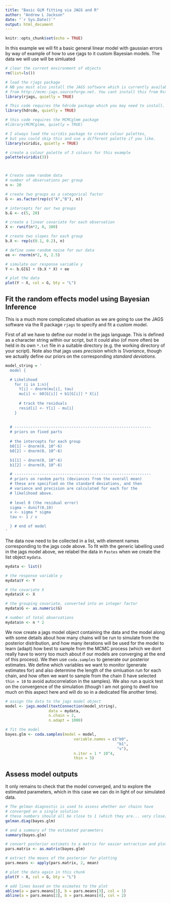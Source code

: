```yaml
---
title: "Basic GLM fitting via JAGS and R"
author: "Andrew L Jackson"
date: "`r Sys.Date()`"
output: html_document
---
```


```r
knitr::opts_chunk$set(echo = TRUE)
```

In this example we will fit a basic general linear model with gaussian errors by way of example of how to use rjags to it custom Bayesian models. The data we will use will be simluated

```r
# clear the current environment of objects
rm(list=ls())

# load the rjags package
# NB you must also install the JAGS software which is currently available
# from http://mcmc-jags.sourceforge.net. You cant install this from Rstudio # or R directly.
library(rjags, quietly = TRUE)

# This code requires the hdrcde package which you may need to install.
library(hdrcde, quietly = TRUE)

# this code requires the MCMCglmm package
#library(MCMCglmm, quietly = TRUE)

# I always load the viridis package to create colour palettes,
# but you could skip this and use a different palette if you like.
library(viridis, quietly = TRUE)

# create a colour palette of 3 colours for this example
palette(viridis(3))



# Create some random data
# number of observations per group
n <- 20 

# create two groups as a categorical factor
G <- as.factor(rep(c("A","B"), n))

# intercepts for our two groups
b.G <- c(5, 20)

# create a linear covariate for each observation
X <- runif(n*2, 0, 100)

# create two slopes for each group
b.X <- rep(c(0.1, 0.2), n)

# define some random noise for our data
ee <- rnorm(n*2, 0, 2.5)

# simulate our response variable y
Y <- b.G[G] + (b.X * X) + ee

# plot the data
plot(Y ~ X, col = G, bty = "L")


```

## Fit the random effects model using Bayesian Inference
This is a much more complicated situation as we are going to use the JAGS software via the R package `rjags` to specify and fit a custom model.

First of all we have to define our model in the jags language. This is defined as a character string within our script, but it could also (of more often) be held in its own `*.txt` file in a suitable directory (e.g. the working directory of your script). Note also that jags uses *precision* which is *1/variance*, though we actually define our priors on the corresponding *standard deviations*.

```r
model_string = '
  model {

  # Likelihood
    for (i in 1:n){
      Y[i] ~ dnorm(mu[i], tau)
      mu[i] <- b0[G[i]] + b1[G[i]] * X[i]
      
      # track the residuals
      resid[i] <- Y[i] - mu[i]
    }
  
  
  # ------------------------------------------------------------
  # priors on fixed parts
  
  # the intercepts for each group
  b0[1] ~ dnorm(0, 10^-6)
  b0[2] ~ dnorm(0, 10^-6)

  b1[1] ~ dnorm(0, 10^-6)
  b1[2] ~ dnorm(0, 10^-6)

  # ------------------------------------------------------------
  # priors on random parts (deviances from the overall mean)
  # these are specified on the standard deviations, and then
  # variance and precision are calculated for each for the 
  # likelihood above.
  
  # level 0 (the residual error)
  sigma ~ dunif(0,10)
  v <- sigma * sigma
  tau <- 1 / v

  } # end of model
'
```

The data now need to be collected in a list, with element names corresponding to the jags code above. To fit with the generic labelling used in the jags model above, we relabel the data in `Pastes` when we create the list object `mydata`.

```r
mydata <- list()

# the response variable y
mydata$Y <- Y

# the covariate X
mydata$X <- X

# the grouping covariate, converted into an integer factor
mydata$G <- as.numeric(G)

# number of total observations 
mydata$n <- n * 2
```

We now create a jags model object containing the data and the model along with some details about how many chains will be run to simulate from the posterior distribution, and how many iterations will be used for the model to learn (adapt) how best to sample from the MCMC process (which we dont really have to worry too much about if our models are converging at the end of this process). We then use `coda.samples` to generate our posterior estimates. We define which variables we want to monitor (generate estimates for) and also determine the length of the simluation run for each chain, and how often we want to sample from the chain (I have selected `thin = 10` to avoid autocorrelation in the samples). We also run a quick test on the convergence of the simulation (though I am not going to dwell too much on this aspect here and will do so in a dedicated file another time).

```r
# assign the data to the jags model object
model <- jags.model(textConnection(model_string), 
                   data = mydata, 
                   n.chain = 2, 
                   n.adapt = 1000)

# fit the model
bayes.glm <- coda.samples(model = model, 
                              variable.names = c("b0",
                                                 "b1",
                                                 "v"), 
                              n.iter = 1 * 10^4, 
                              thin = 5)


```


## Assess model outputs
It only remains to check that the model converged, and to explore the estimated parameters, which in this case we can do in light of our simulated data.

```r

# The gelman diagnostic is used to assess whether our chains have 
# converged on a single solution
# these numbers should all be close to 1 (which they are... very close)
gelman.diag(bayes.glm)

# and a summary of the estimated parameters
summary(bayes.glm)

# convert posterior estimats to a matrix for easier extraction and plotting
pars.matrix <- as.matrix(bayes.glm)

# extract the means of the posterior for plotting
pars.means <- apply(pars.matrix, 2, mean)

# plot the data again in this chunk
plot(Y ~ X, col = G, bty = "L")

# add lines based on the esimates to the plot
abline(a = pars.means[1], b = pars.means[3], col = 1)
abline(a = pars.means[2], b = pars.means[4], col = 2)
```




